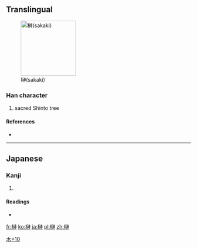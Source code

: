 ==Translingual==
[[File:Sakaki branch.jpg|thumb|right|150px|榊(sakaki)]]

===Han character===
{{Han char|rn=75|rad=木|as=10|sn=14|four=|canj=木戈火中 (DIFL)}}

# sacred Shinto tree

====References====
* {{Han ref|kx=0546.251|hdz=21256.061|uh=698A|ud=27018}}

----

==Japanese==

===Kanji===
{{ja-kanji|grade=8|rs=木10}}

# {{defn|lang=ja|sort=木10}}

====Readings====
* {{ja-readings|on=|kun=[[さかき]] (sakaki)}}

[[Category:Japanese-only CJKV Characters|木+10]]

[[fr:榊]]
[[ko:榊]]
[[ja:榊]]
[[pl:榊]]
[[zh:榊]]